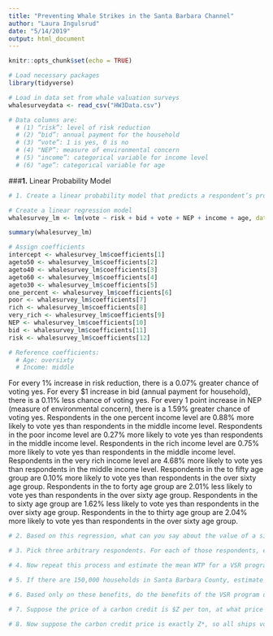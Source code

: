 ```yaml
---
title: "Preventing Whale Strikes in the Santa Barbara Channel"
author: "Laura Ingulsrud"
date: "5/14/2019"
output: html_document
---
```


```r
knitr::opts_chunk$set(echo = TRUE)
```

```r

# Load necessary packages
library(tidyverse)

```

```r

# Load in data set from whale valuation surveys
whalesurveydata <- read_csv("HW3Data.csv")

# Data columns are: 
  # (1) “risk”: level of risk reduction
  # (2) “bid”: annual payment for the household
  # (3) “vote”: 1 is yes, 0 is no
  # (4) "NEP”: measure of environmental concern
  # (5) "income”: categorical variable for income level 
  # (6) "age”: categorical variable for age

```

###**1.** Linear Probability Model
```r

# 1. Create a linear probability model that predicts a respondent’s probability of voting ‘yes’ on the ballot based on their age, income, NEP score, the risk reduction offered by the program, and the cost of the program to that respondent. Show the model and interpret the regression coefficients.

# Create a linear regression model
whalesurvey_lm <- lm(vote ~ risk + bid + vote + NEP + income + age, data = whalesurveydata)

summary(whalesurvey_lm)

# Assign coefficients
intercept <- whalesurvey_lm$coefficients[1]
ageto50 <- whalesurvey_lm$coefficients[2]
ageto40 <- whalesurvey_lm$coefficients[3]
ageto60 <- whalesurvey_lm$coefficients[4]
ageto30 <- whalesurvey_lm$coefficients[5]
one_percent <- whalesurvey_lm$coefficients[6]
poor <- whalesurvey_lm$coefficients[7]
rich <- whalesurvey_lm$coefficients[8]
very_rich <- whalesurvey_lm$coefficients[9]
NEP <- whalesurvey_lm$coefficients[10]
bid <- whalesurvey_lm$coefficients[11]
risk <- whalesurvey_lm$coefficients[12]

# Reference coefficients:
  # Age: oversixty
  # Income: middle

```
For every 1% increase in risk reduction, there is a 0.07% greater chance of voting yes.
For every $1 increase in bid (annual payment for household), there is a 0.11% less chance of voting yes.
For every 1 point increase in NEP (measure of environmental concern), there is a 1.59% greater chance of voting yes.
Respondents in the one percent income level are 0.88% more likely to vote yes than respondents in the middle income level.
Respondents in the poor income level are 0.27% more likely to vote yes than respondents in the middle income level.
Respondents in the rich income level are 0.75% more likely to vote yes than respondents in the middle income level.
Respondents in the very rich income level are 4.68% more likely to vote yes than respondents in the middle income level.
Respondents in the to fifty age group are 0.10% more likely to vote yes than respondents in the over sixty age group.
Respondents in the to forty age group are 2.01% less likely to vote yes than respondents in the over sixty age group.
Respondents in the to sixty age group are 1.62% less likely to vote yes than respondents in the over sixty age group.
Respondents in the to thirty age group are 2.04% more likely to vote yes than respondents in the over sixty age group.

```r

# 2. Based on this regression, what can you say about the value of a single prevented whale death? (Hint: Think about how risk reduction for all whales translates into the number of whale deaths avoided)

```

```r

# 3. Pick three arbitrary respondents. For each of those respondents, estimate their WTP for a VSR program offering 60% risk reduction.

```

```r

# 4. Now repeat this process and estimate the mean WTP for a VSR program offering 60% risk reduction among Santa Barbara County households.

```

```r

# 5. If there are 150,000 households in Santa Barbara County, estimate the total benefit of a VSR program to these households.

```

```r

# 6. Based only on these benefits, do the benefits of the VSR program outweigh the costs?

```

```r

# 7. Suppose the price of a carbon credit is $Z per ton, at what price Z* will the shipping industry decide to adopt the VSR for purely self-interested reasons? (Note: if ships voluntarily reduce speed, then the $7 million cost (noted above) of implementing the VSR would be avoided)

```

```r

# 8. Now suppose the carbon credit price is exactly Z*, so all ships voluntarily reduce speed to achieve the 60% risk reduction. Approximately how many whales would be saved by this? What would be the social value of allowing ships to enter the carbon trading market?

```
